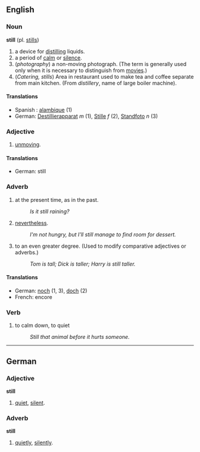 ==English==
===Noun===
'''still''' (pl. [[stills]])

#a device for [[distill]]ing liquids.
#a period of [[calm]] or [[silence]].
#(''photography'') a non-moving photograph.  (The term is generally used only when it is necessary to distinguish from [[movie]]s.)
#(''Catering, stills'') Area in restaurant used to make tea and coffee separate from main kitchen. (From ''distillery'', name of large boiler machine).


====Translations====
*Spanish : [[alambique]] (1)
*German: [[Destillierapparat]] ''m'' (1), [[Stille]] ''f'' (2), [[Standfoto]] ''n'' (3)

===Adjective===

#[[unmoving]].

====Translations====
*German:  still


===Adverb===

#at the present time, as in the past.
#: ''Is it still raining?''
#[[nevertheless]].
#: ''I'm not hungry, but I'll still manage to find room for dessert.''
#to an even greater degree.  (Used to modify comparative adjectives or adverbs.)
#: ''Tom is tall; Dick is taller; Harry is still taller.''

====Translations====

*German:  [[noch]] (1, 3), [[doch]] (2)
*French: encore

===Verb===

#to calm down, to quiet
#:  ''Still that animal before it hurts someone.''
----
==German==
===Adjective===
'''still'''

# [[quiet]], [[silent]].

===Adverb===
'''still'''

# [[quietly]], [[silently]].